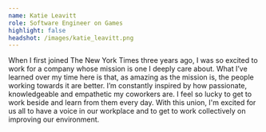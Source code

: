 ```yaml
---
name: Katie Leavitt
role: Software Engineer on Games
highlight: false
headshot: /images/katie_leavitt.png
---
```

When I first joined The New York Times three years ago, I was so excited to work for a company whose mission is one I deeply care about. What I’ve learned over my time here is that, as amazing as the mission is, the people working towards it are better. I’m constantly inspired by how passionate, knowledgeable and empathetic my coworkers are. I feel so lucky to get to work beside and learn from them every day. With this union, I'm excited for us all to have a voice in our workplace and to get to work collectively on improving our environment.
